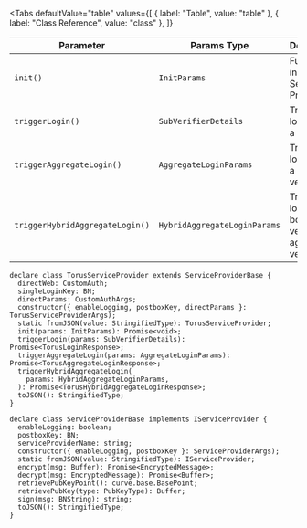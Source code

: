 
<Tabs
  defaultValue="table"
  values={[
    { label: "Table", value: "table" },
    { label: "Class Reference", value: "class" },
  ]}
>

<TabItem value="table">

| Parameter                       | Params Type                  | Description                                               |
| ------------------------------- | ---------------------------- | --------------------------------------------------------- |
| `init()`                        | `InitParams`                 | Function to initialize Service Provider                   |
| `triggerLogin()`                | `SubVerifierDetails`         | Triggers login using a verifier                           |
| `triggerAggregateLogin()`       | `AggregateLoginParams`       | Triggers login using a aggregate verifier                 |
| `triggerHybridAggregateLogin()` | `HybridAggregateLoginParams` | Triggers login using both verifier and aggregate verifier |

</TabItem>

<TabItem value="class">

```tsx
declare class TorusServiceProvider extends ServiceProviderBase {
  directWeb: CustomAuth;
  singleLoginKey: BN;
  directParams: CustomAuthArgs;
  constructor({ enableLogging, postboxKey, directParams }: TorusServiceProviderArgs);
  static fromJSON(value: StringifiedType): TorusServiceProvider;
  init(params: InitParams): Promise<void>;
  triggerLogin(params: SubVerifierDetails): Promise<TorusLoginResponse>;
  triggerAggregateLogin(params: AggregateLoginParams): Promise<TorusAggregateLoginResponse>;
  triggerHybridAggregateLogin(
    params: HybridAggregateLoginParams,
  ): Promise<TorusHybridAggregateLoginResponse>;
  toJSON(): StringifiedType;
}

declare class ServiceProviderBase implements IServiceProvider {
  enableLogging: boolean;
  postboxKey: BN;
  serviceProviderName: string;
  constructor({ enableLogging, postboxKey }: ServiceProviderArgs);
  static fromJSON(value: StringifiedType): IServiceProvider;
  encrypt(msg: Buffer): Promise<EncryptedMessage>;
  decrypt(msg: EncryptedMessage): Promise<Buffer>;
  retrievePubKeyPoint(): curve.base.BasePoint;
  retrievePubKey(type: PubKeyType): Buffer;
  sign(msg: BNString): string;
  toJSON(): StringifiedType;
}
```

</TabItem>

</Tabs>
